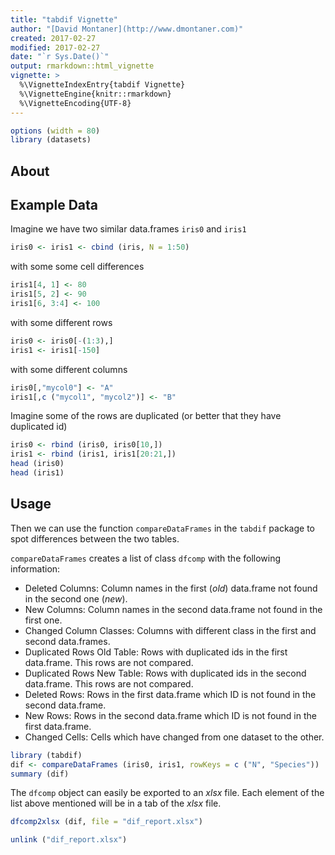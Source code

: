 ```yaml
---
title: "tabdif Vignette"
author: "[David Montaner](http://www.dmontaner.com)"
created: 2017-02-27
modified: 2017-02-27
date: "`r Sys.Date()`"
output: rmarkdown::html_vignette
vignette: >
  %\VignetteIndexEntry{tabdif Vignette}
  %\VignetteEngine{knitr::rmarkdown}
  %\VignetteEncoding{UTF-8}
---
```



```r
options (width = 80)
library (datasets)
```


About
--------------------------------------------------------------------------------


Example Data
--------------------------------------------------------------------------------

Imagine we have two similar data.frames `iris0` and `iris1`

```r
iris0 <- iris1 <- cbind (iris, N = 1:50)
```

with some some cell differences

```r
iris1[4, 1] <- 80
iris1[5, 2] <- 90
iris1[6, 3:4] <- 100 
```

with some different rows

```r
iris0 <- iris0[-(1:3),]
iris1 <- iris1[-150]
```

with some different columns

```r
iris0[,"mycol0"] <- "A"
iris1[,c ("mycol1", "mycol2")] <- "B"
```

Imagine some of the rows are duplicated 
(or better that they have duplicated id)


```r
iris0 <- rbind (iris0, iris0[10,])
iris1 <- rbind (iris1, iris1[20:21,])
head (iris0)
head (iris1)
```


Usage
--------------------------------------------------------------------------------

Then we can use the function `compareDataFrames` 
in the `tabdif` package to spot differences between the two tables.

`compareDataFrames` creates a list of class `dfcomp` with the following information:

- Deleted Columns: Column names in the first (_old_) data.frame not found in the second one (_new_).
- New Columns:     Column names in the second        data.frame not found in the first  one.
- Changed Column Classes: Columns with different class in the first and second data.frames.
- Duplicated Rows Old Table: Rows with duplicated ids in the first  data.frame. This rows are not compared.
- Duplicated Rows New Table: Rows with duplicated ids in the second data.frame. This rows are not compared.
- Deleted Rows: Rows in the first  data.frame which ID is not found in the second data.frame.
- New Rows:     Rows in the second data.frame which ID is not found in the first  data.frame.
- Changed Cells: Cells which have changed from one dataset to the other.


```r
library (tabdif)
dif <- compareDataFrames (iris0, iris1, rowKeys = c ("N", "Species"))
summary (dif)
```


The `dfcomp` object can easily be exported to an _xlsx_ file. 
Each element of the list above mentioned will be in a tab of the _xlsx_ file. 

```r
dfcomp2xlsx (dif, file = "dif_report.xlsx")
```

```r
unlink ("dif_report.xlsx")
```
